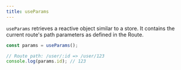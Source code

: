 ```yaml
---
title: useParams
---
```


`useParams` retrieves a reactive object similar to a store. It contains the current route's path parameters as defined in the Route.

```js
const params = useParams();

// Route path: /user/:id => /user/123
console.log(params.id); // 123
```
